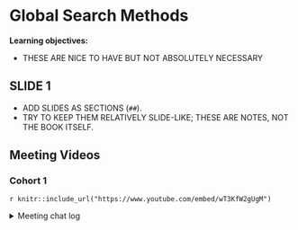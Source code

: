 # Global Search Methods

**Learning objectives:**

- THESE ARE NICE TO HAVE BUT NOT ABSOLUTELY NECESSARY

## SLIDE 1

- ADD SLIDES AS SECTIONS (`##`).
- TRY TO KEEP THEM RELATIVELY SLIDE-LIKE; THESE ARE NOTES, NOT THE BOOK ITSELF.

## Meeting Videos

### Cohort 1

`r knitr::include_url("https://www.youtube.com/embed/wT3KfW2gUgM")`

<details>
<summary> Meeting chat log </summary>

```
00:57:29	Jim Gruman:	https://www.tmwr.org/pre-proc-table.html
01:03:50	Jim Gruman:	new package name https://github.com/stevenpawley/colino
01:06:05	Jim Gruman:	https://stevenpawley.github.io/colino/ is the latest iteration of what was "recipeselectors"
```
</details>
